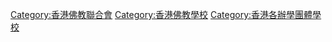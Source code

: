 [[Category:香港佛教聯合會|Category:香港佛教聯合會]]
[[Category:香港佛教學校|Category:香港佛教學校]]
[[Category:香港各辦學團體學校|Category:香港各辦學團體學校]]
